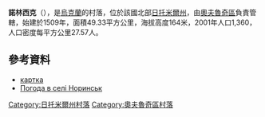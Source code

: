 {{coord|51|16|3|N|28|34|8|E|scale:30000|display=title}}

'''諾林西克'''（{{lang-uk|Норинськ}}），是[[烏克蘭|烏克蘭]]的村落，位於該國北部[[日托米爾州|日托米爾州]]，由[[奧夫魯奇區|奧夫魯奇區]]負責管轄，始建於1509年，面積49.33平方公里，海拔高度164米，2001年人口1,360，人口密度每平方公里27.57人。

==參考資料==
*[http://gska2.rada.gov.ua/pls/z7502/A005?rf7571=10232 картка]{{dead link|date=2018年1月 |bot=InternetArchiveBot |fix-attempted=yes }}
* [http://weather.in.ua/ua/zhitomirskaja/18343 Погода в селі Норинськ]{{Wayback|url=http://weather.in.ua/ua/zhitomirskaja/18343 |date=20111219140138 }}

{{DEFAULTSORT:Норинськ}}
[[Category:日托米爾州村落|Category:日托米爾州村落]]
[[Category:奧夫魯奇區村落|Category:奧夫魯奇區村落]]


{{Zhytomyr-geo-stub}}
